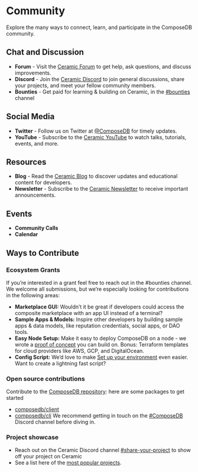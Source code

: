 # Community
Explore the many ways to connect, learn, and participate in the ComposeDB community.

## Chat and Discussion
- **Forum** - Visit the [Ceramic Forum](https://forum.ceramic.network) to get help, ask questions, and discuss improvements.
- **Discord** - Join the [Ceramic Discord](https://chat.ceramic.network) to join general discussions, share your projects, and meet your fellow community members.
- **Bounties** - Get paid for learning & building on Ceramic, in the [#bounties](https://discord.com/channels/682786569857662976/1040706471689732096/1040719165268426924) channel

## Social Media
- **Twitter** - Follow us on Twitter at [@ComposeDB](https://twitter.com/ceramicnetwork) for timely updates.
- **YouTube** - Subscribe to the [Ceramic YouTube](https://www.youtube.com/channel/UCgCLq5dx7sX-yUrrEbtYqVw) to watch talks, tutorials, events, and more.

## Resources
- **Blog** - Read the [Ceramic Blog](https://blog.ceramic.network) to discover updates and educational content for developers.
- **Newsletter** - Subscribe to the [Ceramic Newsletter](https://blog.ceramic.network/#/portal/signup) to receive important announcements.

## Events
- **Community Calls**
- **Calendar**

## Ways to Contribute
### Ecosystem Grants
If you’re interested in a grant feel free to reach out in the #bounties channel. We welcome all submissions, but we’re especially looking for contributions in the following areas:

- **Marketplace GUI:** Wouldn’t it be great if developers could access the composite marketplace with an app UI instead of a terminal?
- **Sample Apps & Models:** Inspire other developers by building sample apps & data models, like reputation credentials, social apps, or DAO tools.
- **Easy Node Setup:** Make it easy to deploy ComposeDB on a node - we wrote a [proof of concept](https://github.com/ceramicstudio/ceramic-infra-poc) you can build on. Bonus: Terraform templates for cloud providers like AWS, GCP, and DigitalOcean.
- **Config Script:** We’d love to make [Set up your environment](../composedb/set-up-your-environment) even easier. Want to create a lightning fast script?

### **Open source contributions**
Contribute to the [ComposeDB repository](https://github.com/ceramicstudio/js-composedb): here are some packages to get started
- [composedb/client](https://github.com/ceramicstudio/js-composedb/tree/main/packages/client)
- [composedb/cli](https://github.com/ceramicstudio/js-composedb/tree/main/packages/cli)
We recommend getting in touch on the [#ComposeDB](https://discord.com/channels/682786569857662976/1045002408671068220) Discord channel before diving in.

### **Project showcase**
- Reach out on the Ceramic Discord channel [#share-your-project](https://discord.gg/AaazdCuK) to show off your project on Ceramic
- See a list here of the [most popular projects](https://threebox.notion.site/Ceramic-Ecosystem-a3a7a58f81544d33ad3feb84368775d4).
